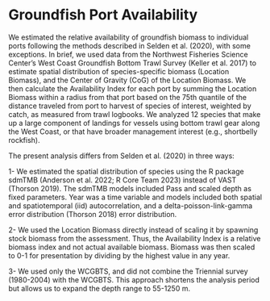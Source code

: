 # Groundfish Port Availability

We estimated the relative availability of groundfish biomass to individual ports following the methods described in Selden et al. (2020), with some exceptions. In brief, we used data from the Northwest Fisheries Science Center’s West Coast Groundfish Bottom Trawl Survey (Keller et al. 2017) to estimate spatial distribution of species-specific biomass (Location Biomass), and the Center of Gravity (CoG) of the Location Biomass. We then calculate the Availability Index for each port by summing the Location Biomass within a radius from that port based on the 75th quantile of the distance traveled from port to harvest of species of interest, weighted by catch, as measured from trawl logbooks. We analyzed 12 species that make up a large component of landings for vessels using bottom trawl gear along the West Coast, or that have broader management interest (e.g., shortbelly rockfish).

The present analysis differs from Selden et al. (2020) in three ways:

1- We estimated the spatial distribution of species using the R package sdmTMB (Anderson et al. 2022; R Core Team 2023) instead of VAST (Thorson 2019). The sdmTMB models included Pass and scaled depth as fixed parameters. Year was a time variable and models included both spatial and spatiotemporal (iid) autocorrelation, and a delta-poisson-link-gamma error distribution (Thorson 2018) error distribution.

2- We used the Location Biomass directly instead of scaling it by spawning stock biomass from the assessment. Thus, the Availability Index is a relative biomass index and not actual available biomass. Biomass was then scaled to 0-1 for presentation by dividing by the highest value in any year.

3- We used only the WCGBTS, and did not combine the Triennial survey (1980-2004) with the WCGBTS. This approach shortens the analysis period but allows us to expand the depth range to 55-1250 m.
